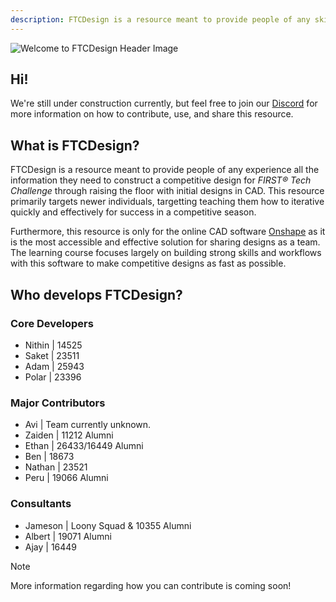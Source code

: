 ```yaml
---
description: FTCDesign is a resource meant to provide people of any skill level the information they need to construct a competitive design for a FIRST® Tech Challenge robot.
---
```


![Welcome to FTCDesign Header Image](/home/welcome.png)

## Hi!

We're still under construction currently, but feel free to join our [Discord](https://discord.gg/gzhWFGHP9s)
for more information on how to contribute, use, and share this resource.

## What is FTCDesign?

FTCDesign is a resource meant to provide people of any experience all the information they need to construct a competitive design for _FIRST® Tech Challenge_ through raising the floor with initial designs in CAD. This resource primarily targets newer individuals, targetting teaching them how to iterative quickly and effectively for success in a competitive season.

Furthermore, this resource is only for the online CAD software [Onshape](https://onshape.com/) as it is the most accessible and effective solution for sharing designs as a team. The learning course focuses largely on building strong skills and workflows with this software to make competitive designs as fast as possible.

## Who develops FTCDesign?

### Core Developers

- Nithin | 14525
- Saket | 23511
- Adam | 25943
- Polar | 23396

### Major Contributors

- Avi | Team currently unknown.
- Zaiden | 11212 Alumni
- Ethan | 26433/16449 Alumni
- Ben | 18673
- Nathan | 23521
- Peru | 19066 Alumni

### Consultants

- Jameson | Loony Squad & 10355 Alumni
- Albert | 19071 Alumni
- Ajay | 16449

> [!NOTE]
>
> More information regarding how you can contribute is coming soon!
